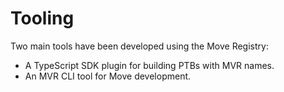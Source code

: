 # Tooling

Two main tools have been developed using the Move Registry:

- A TypeScript SDK plugin for building PTBs with MVR names.
- An MVR CLI tool for Move development.
